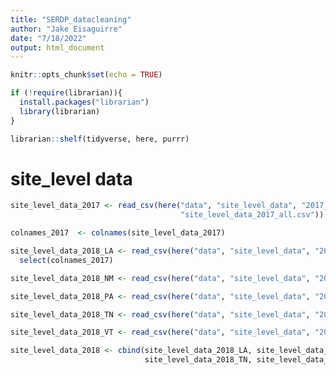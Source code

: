 ```yaml
---
title: "SERDP_datacleaning"
author: "Jake Eisaguirre"
date: "7/18/2022"
output: html_document
---
```


```r
knitr::opts_chunk$set(echo = TRUE)

if (!require(librarian)){
  install.packages("librarian")
  library(librarian)
}

librarian::shelf(tidyverse, here, purrr)
```

# site_level data
```r

site_level_data_2017 <- read_csv(here("data", "site_level_data", "2017_site_data", 
                                      "site_level_data_2017_all.csv"))

colnames_2017  <- colnames(site_level_data_2017)

site_level_data_2018_LA <- read_csv(here("data", "site_level_data", "2018_site_data", "LA_site_2018.csv")) %>% 
  select(colnames_2017)

site_level_data_2018_NM <- read_csv(here("data", "site_level_data", "2018_site_data", "NM_site_2018.csv"))

site_level_data_2018_PA <- read_csv(here("data", "site_level_data", "2018_site_data", "PA_site_2018.csv"))

site_level_data_2018_TN <- read_csv(here("data", "site_level_data", "2018_site_data", "TN_site_2018.csv"))

site_level_data_2018_VT <- read_csv(here("data", "site_level_data", "2018_site_data", "VT_site_2018.csv"))

site_level_data_2018 <- cbind(site_level_data_2018_LA, site_level_data_2018_NM, site_level_data_2018_PA, 
                              site_level_data_2018_TN, site_level_data_2018_VT)



```


